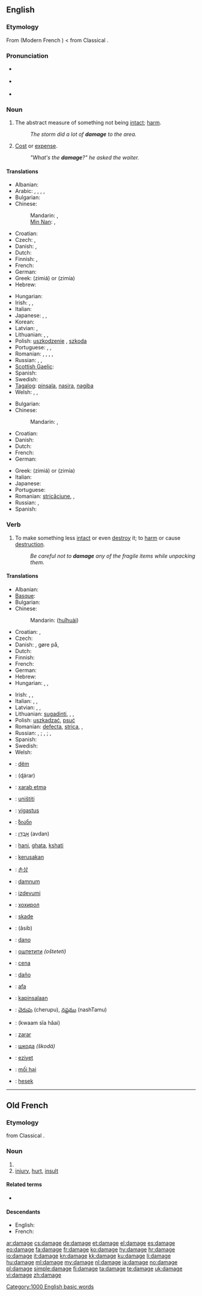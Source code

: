 ==English==
{{wikipedia}}

===Etymology===
From {{etyl|fro}} {{term|damage|lang=fro}} (Modern French {{term|dommage|lang=fr}}) < {{etyl|VL.}} {{recons|damnaticum|lang=VL.}} from  Classical {{etyl|la}} {{term|damnum}}.

===Pronunciation===
* {{a|UK}} {{IPA|/ˈdæmɪdʒ/}}
* {{a|US}} {{IPA|/ˈdæmədʒ/}}
* {{audio|en-us-damage.ogg|Audio (US)}}

===Noun===
{{en-noun}}

# The abstract measure of something not being [[intact]]; [[harm]].
#: ''The storm did a lot of '''damage''' to the area.''
# {{slang}} [[cost|Cost]] or [[expense]].
#: ''"What's the '''damage'''?" he asked the waiter.''

====Translations====
{{trans-top|abstract measure of something not being intact; harm}}
* Albanian: {{t|sq|dëmtim|m|xs=Albanian}}
* Arabic: {{t|ar|عطل|m|tr=3uTl}}, {{t|ar|ضرر|m|tr=Darar}}, {{t|ar|أضرار|m|tr='iDraar}}, {{t|ar|تلف|m|tr=talaf}}, {{t|ar|خسارة|f|tr=khasaara}}
* Bulgarian: {{t+|bg|щета|f}}
* Chinese:
*: Mandarin: {{t-|cmn|損害|sc=Hani}}, {{t|cmn|损害|tr=sǔnhài|sc=Hani}}
*: [[Min Nan]]: {{tø|nan|損害|tr=sún-hāi|sc=Hans}}, {{tø|nan|敗害|tr=pāi-hāi|sc=Hans}}
* Croatian: {{t-|hr|šteta|f|alt=štȅta}}
* Czech: {{t-|cs|poškození|n}}, {{t+|cs|škoda|f}}
* Danish: {{t|da|skade|c}}, {{t|da|beskadigelse|c}}
* Dutch: {{t+|nl|schade}}
* Finnish: {{t+|fi|vaurio}}, {{t+|fi|vahinko}}
* French: {{t+|fr|dommage|m}}
* German: {{t+|de|Schaden|m}}
* Greek: {{t+|el|ζημιά|f}} (zimiá) or {{t|el|ζημία|f}} (zimía)
* Hebrew: {{t-|he|נזק|m|tr=nezeq}}
{{trans-mid}}
* Hungarian: {{t+|hu|kár}}
* Irish: {{t-|ga|damáiste|m|xs=Irish}}, {{t-|ga|díobháil|f|xs=Irish}}, {{t-|ga|millteanas|m|xs=Irish}}
* Italian: {{t+|it|danno|m}}
* Japanese: {{t|ja|痛手|tr=いたで, itade}}, {{t+|ja|損害|tr=そんがい, songai}}, {{t-|ja|損傷|tr=そんしょう, sonshō}}
* Korean: {{t|ko|손해|sc=Kore}}
* Latvian: {{t|lv| bojājums|m}}, {{t|lv|postījums|m}}
* Lithuanian: {{t|lt|žala|f}}, {{t|lt|nuostolis|m}}, {{t|lt|sugadinimas|m}}
* Polish: [[uszkodzenie]] {{n}}, [[szkoda]] {{f}}
* Portuguese: {{t-|pt|avaria|f}}, {{t+|pt|dano|m}}, {{t+|pt|estrago|m}}
* Romanian: {{t-|ro|avarie}}, {{t-|ro|daună}}, {{t|ro|pagubă}}, {{t|ro|avarii|f|p}}, {{t|ro|daune|f|p}}
* Russian: {{t+|ru|повреждение|n|tr=povreždénije}}, {{t+|ru|ущерб|m|tr=uščérb}}, {{t+|ru|вред|m|tr=vred}}
* [[Scottish Gaelic]]: {{t|gd|coire|f}}
* Spanish: {{t-|es|daño|m}}
* Swedish: {{t+|sv|skada|c}}
* [[Tagalog]]: [[pinsala]], [[nasira]], [[nagiba]]
* Welsh: {{t-|cy|difrod|m|xs=Welsh}}, {{t|cy|amhariad|m|xs=Welsh}}, {{t|cy|amhariadau|p|xs=Welsh}}
{{trans-bottom}}

{{trans-top|cost or expense}}
* Bulgarian: {{t|bg|вреда|f}}
* Chinese:
*: Mandarin: {{t-|cmn|損失|sc=Hani}}, {{t|cmn|损失|tr=sǔnshī|sc=Hani}}
* Croatian: {{t-|hr|šteta|f|alt=štȅta}}
* Danish: {{t-|da|skade|c}}
* Dutch: {{t+|nl|schade}}
* French: {{t+|fr|dommage|m}}
* German: {{t+|de|Schaden|m}}
{{trans-mid}}
* Greek: {{t+|el|ζημιά|f}} (zimiá) or {{t|el|ζημία|f}} (zimía)
* Italian: {{t+|it|danno|m}}
* Japanese: {{t+|ja|損失|tr=そんしつ, sonshitsu}}
* Portuguese: {{t+|pt|estrago|m}}
* Romanian: [[stricăciune]], {{t|ro|pagube|f|p}}, {{t|ro|daune|f|p}}
* Russian: {{t|ru|ущерб|m|tr=uščérb}}, {{t|ru|убыток|m|tr=ubýtok}}
* Spanish: {{t-|es|daño|m}}
{{trans-bottom}}

===Verb===
{{en-verb|damag|ing}}

# To make something less [[intact]] or even [[destroy]] it; to [[harm]] or cause [[destruction]].
#: ''Be careful not to '''damage''' any of the fragile items while unpacking them.''

====Translations====
{{trans-top|to make something less intact or even destroy it; to harm or cause destruction}}
* Albanian: {{t-|sq|dëmtoj|xs=Albanian}}
* [[Basque]]: {{t|eu|kalte egin|xs=Basque}}
* Bulgarian: {{t|bg|повреждам}}
* Chinese:
*: Mandarin: {{zh-ts|毀壞|毁坏}} ([[huǐ]][[huài]])
* Croatian: {{t-|hr|oštetiti}}, {{t|hr|pokvariti}}
* Czech: {{t-|cs|poškodit}}
* Danish: {{t|da|beskadige}}, gøre {{t|da|skade}} på, {{t|da|tilføje}} {{t|da|skade}}
* Dutch: {{t+|nl|beschadigen}}
* Finnish: {{t+|fi|vaurioittaa}}
* French: {{t|fr|endommager}}
* German: {{t+|de|beschädigen}}
* Hebrew: {{t-|he|הזיק|tr=hizík}}
* Hungarian: {{t|hu|megkárosít}}, {{t+|hu|megrongál}}, {{t+|hu|tönkretesz}}
{{trans-mid}}
* Irish: {{t|ga|damáistigh|xs=Irish}}, {{t-|ga|déan|xs=Irish}} {{t-|ga|damáiste|xs=Irish}}, {{t-|ga|déan|xs=Irish}} {{t-|ga|díobháil|xs=Irish}}
* Italian: {{t|it|danneggiare}}, {{t|it|rovinare}}, {{t|it|macchiare}}
* Latvian: {{t|lv|sabojāt}}, {{t|lv|sasist}}, {{t|lv|sapostīt}}
* Lithuanian: [[sugadinti]], {{t|lt|padaryti nuostolių}}, {{t|lt|padaryti žalos}}, {{t|lt|pakenkti}}
* Polish: [[uszkadzać]], [[psuć]]
* Romanian: [[defecta]], [[strica]], {{t-|ro|deteriora}}, {{t-|ro|avaria}}
* Russian: {{t|ru|повреждать|tr=povreždát’}} {{impf}}, {{t|ru|повредить|tr=povredít’}} {{pf.}}; {{t|ru|портить|tr=pórtit’}} {{impf}}, {{t|ru|испортить|tr=ispórtit’}} {{pf.}}; {{t|ru|наносить ущерб|tr=nanosít’ uščérb}} {{impf}}, {{t|ru|нанести ущерб|tr=nanestí uščérb}} {{pf.}}
* Spanish: {{t+|es|dañar}}
* Swedish: {{t+|sv|skada}}
* Welsh: {{t|cy|amharu|xs=Welsh}}
{{trans-bottom}}

{{checktrans-top}}
* {{ttbc|sq}}: [[dëm]]
* {{ttbc|ar}}: {{Arab|[[ضرر]]}} (ɖárar)
* {{ttbc|az}}: [[xarab etmə]]
* {{ttbc|bs}}: [[uništiti]]
* {{ttbc|et}}: [[vigastus]]
* {{ttbc|ka}}: [[ზიანი]] {{qualifier|ziani}}
* {{ttbc|he}}: [[אבדן|אָבְדָן]] (avdan)
* {{ttbc|hi}}: [[hani]], [[ghata]], [[kshati]]
* {{ttbc|id}}: [[kerusakan]]
* {{ttbc|ko}}: [[손상]] {{qualifier|sonsang}}
{{trans-mid}}
* {{ttbc|la}}: [[damnum]] {{n}}
* {{ttbc|lv}}: [[izdevumi]]
* {{ttbc|mn}}: [[хохирол]] {{qualifier|hohirol}}
* {{ttbc|no}}: [[skade]]
* {{ttbc|fa}}: {{fa-Arab|[[آسیب]]}} (âsib)
* {{ttbc|pt}}: [[dano]]
* {{ttbc|sr}}: [[оштетити]] ''(ošteteti)''
* {{ttbc|sk}}: [[cena]]
* {{ttbc|es}}: [[daño]]
* {{ttbc|sw}}: [[afa]]
* {{ttbc|tl}}: [[kapinsalaan]]
* {{ttbc|te}}: [[చెరుపు]] (cherupu), [[నష్టము]] (nashTamu)
* {{ttbc|th}}: {{Thai|[[ความเสียหาย]]}} (kwaam sĭa hăai)
* {{ttbc|tr}}: [[zarar]]
* {{ttbc|uk}}: [[шкода]] ''(škodá)''
* {{ttbc|ug}}: [[eziyet]]
* {{ttbc|vi}}: [[mối hại]]
* {{ttbc|yi}}: [[hesek]]
{{trans-bottom}}

[[Category:1000 English basic words]]

----

==Old French==

===Etymology===
{{etyl|VL.|fro}} {{recons|damnaticum|lang=VL.}} from  Classical {{etyl|la|fro}} {{term|damnum}}.

===Noun===
{{fro-noun|m}}

# {{l|en|damage}}
# [[injury]], [[hurt]], [[insult]]

====Related terms====
* {{l|fro|damagier}}

====Descendants====
* English: {{l|en|damage}}
* French: {{l|fr|dommage}}

[[ar:damage]]
[[cs:damage]]
[[de:damage]]
[[et:damage]]
[[el:damage]]
[[es:damage]]
[[eo:damage]]
[[fa:damage]]
[[fr:damage]]
[[ko:damage]]
[[hy:damage]]
[[hr:damage]]
[[io:damage]]
[[it:damage]]
[[kn:damage]]
[[kk:damage]]
[[ku:damage]]
[[li:damage]]
[[hu:damage]]
[[ml:damage]]
[[my:damage]]
[[nl:damage]]
[[ja:damage]]
[[no:damage]]
[[pl:damage]]
[[simple:damage]]
[[fi:damage]]
[[ta:damage]]
[[te:damage]]
[[uk:damage]]
[[vi:damage]]
[[zh:damage]]